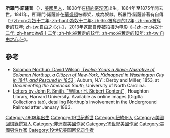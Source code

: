 {{noteTA
|T=zh-cn:所罗门·诺瑟普;zh-hant:所羅門·諾薩普;
|1=zh-cn:所罗门·诺瑟普;zh-hant:所羅門·諾薩普;
}}
{{Infobox person
| 姓名     = 所羅門·諾薩普
| 圖像     = Solomon Northup 001 (cropped).jpg
| 圖像說明 = 
| 出生名   = 
| 出生日期 = 1808年
| 出生地點 = 
| 逝世日期 = 1864年至1875年
| 逝世地點 = 
| 國籍     = 
| 職業     = 
| 知名作品 = 《[[被奪走的十二年|-{zh-cn:为奴十二年; zh-hant:為奴十二年; zh-hk:被奪走的12年; zh-mo:被奪走的12年; zh-tw:自由之心;}-]]》
}}
'''所羅門·諾薩普'''（{{lang-en|Solomon Northup}}），[[美國|美國]][[黑人|黑人]]，1808年在[[紐約|紐約]][[密涅瓦|密涅瓦]]出生，1864年至1875年間去世。1841年，所羅門·諾薩普在[[華盛頓|華盛頓]]被綁架，成為奴隸。所羅門·諾薩普著有自傳《[[被奪走的十二年|-{zh-cn:为奴十二年; zh-hant:為奴十二年; zh-hk:被奪走的12年; zh-mo:被奪走的12年; zh-tw:自由之心;}-]]》，2013年这部自传被拍摄为电影《[[为奴十二年|-{zh-cn:为奴十二年; zh-hant:為奴十二年; zh-hk:被奪走的12年; zh-mo:被奪走的12年; zh-tw:自由之心;}-]]》。

==參考==
* [http://docsouth.unc.edu/fpn/northup/menu.html Solomon Northup, David Wilson, ''Twelve Years a Slave: Narrative of Solomon Northup, a Citizen of New-York, Kidnapped in Washington City in 1841, and Rescued in 1853''] {{Wayback|url=http://docsouth.unc.edu/fpn/northup/menu.html |date=20171129040157 }}, Auburn, N.Y.: Derby and Miller, 1853, at ''Documenting the American South,'' University of North Carolina.
* [http://oasis.lib.harvard.edu/oasis/deliver/deepLinkDigital?_collection=oasis&inoid=4431&histno=0&uniqueId=hou01912 Letters by John R. Smith, "Wilbur H. Siebert Content"] {{Wayback|url=http://oasis.lib.harvard.edu/oasis/deliver/deepLinkDigital?_collection=oasis&inoid=4431&histno=0&uniqueId=hou01912 |date=20130928124017 }}, Houghton Library, Harvard University. Available as online images (Digitla Collections tab), detailing Northup's involvement in the Underground Railroad after January 1863.

{{Authority control}}
[[Category:1808年出生|Category:1808年出生]]
[[Category:19世纪逝世|Category:19世纪逝世]]
[[Category:紐約州人|Category:紐約州人]]
[[Category:美國回憶錄撰寫人|Category:美國回憶錄撰寫人]]
[[Category:非洲裔美國作家|Category:非洲裔美國作家]]
[[Category:19世紀美國作家|Category:19世紀美國作家]]
[[Category:美國男性作家|Category:美國男性作家]]
[[Category:19世纪美国回忆录作者|Category:19世纪美国回忆录作者]]